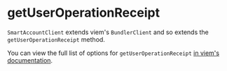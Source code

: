 # getUserOperationReceipt

`SmartAccountClient` extends viem's `BundlerClient` and so extends the `getUserOperationReceipt` method.

You can view the full list of options for `getUserOperationReceipt` [in viem's documentation](https://viem.sh/account-abstraction/actions/bundler/getUserOperationReceipt).
